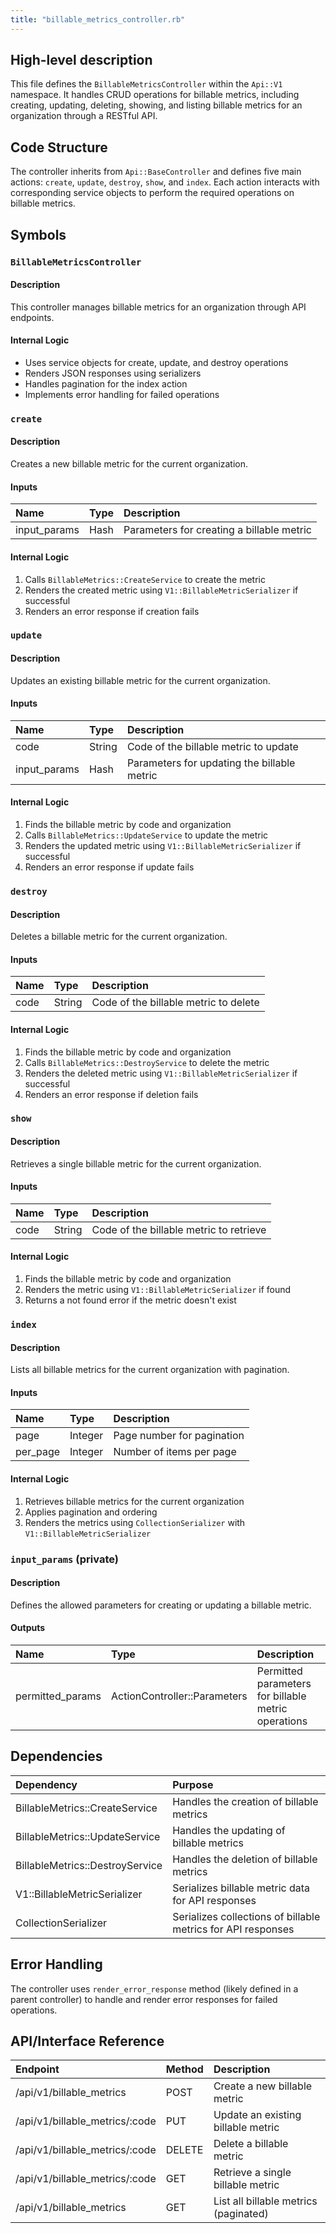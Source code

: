 ```yaml
---
title: "billable_metrics_controller.rb"
---
```


## High-level description
This file defines the `BillableMetricsController` within the `Api::V1` namespace. It handles CRUD operations for billable metrics, including creating, updating, deleting, showing, and listing billable metrics for an organization through a RESTful API.

## Code Structure
The controller inherits from `Api::BaseController` and defines five main actions: `create`, `update`, `destroy`, `show`, and `index`. Each action interacts with corresponding service objects to perform the required operations on billable metrics.

## Symbols

### `BillableMetricsController`
#### Description
This controller manages billable metrics for an organization through API endpoints.

#### Internal Logic
- Uses service objects for create, update, and destroy operations
- Renders JSON responses using serializers
- Handles pagination for the index action
- Implements error handling for failed operations

### `create`
#### Description
Creates a new billable metric for the current organization.

#### Inputs
| Name | Type | Description |
|:-----|:-----|:------------|
| input_params | Hash | Parameters for creating a billable metric |

#### Internal Logic
1. Calls `BillableMetrics::CreateService` to create the metric
2. Renders the created metric using `V1::BillableMetricSerializer` if successful
3. Renders an error response if creation fails

### `update`
#### Description
Updates an existing billable metric for the current organization.

#### Inputs
| Name | Type | Description |
|:-----|:-----|:------------|
| code | String | Code of the billable metric to update |
| input_params | Hash | Parameters for updating the billable metric |

#### Internal Logic
1. Finds the billable metric by code and organization
2. Calls `BillableMetrics::UpdateService` to update the metric
3. Renders the updated metric using `V1::BillableMetricSerializer` if successful
4. Renders an error response if update fails

### `destroy`
#### Description
Deletes a billable metric for the current organization.

#### Inputs
| Name | Type | Description |
|:-----|:-----|:------------|
| code | String | Code of the billable metric to delete |

#### Internal Logic
1. Finds the billable metric by code and organization
2. Calls `BillableMetrics::DestroyService` to delete the metric
3. Renders the deleted metric using `V1::BillableMetricSerializer` if successful
4. Renders an error response if deletion fails

### `show`
#### Description
Retrieves a single billable metric for the current organization.

#### Inputs
| Name | Type | Description |
|:-----|:-----|:------------|
| code | String | Code of the billable metric to retrieve |

#### Internal Logic
1. Finds the billable metric by code and organization
2. Renders the metric using `V1::BillableMetricSerializer` if found
3. Returns a not found error if the metric doesn't exist

### `index`
#### Description
Lists all billable metrics for the current organization with pagination.

#### Inputs
| Name | Type | Description |
|:-----|:-----|:------------|
| page | Integer | Page number for pagination |
| per_page | Integer | Number of items per page |

#### Internal Logic
1. Retrieves billable metrics for the current organization
2. Applies pagination and ordering
3. Renders the metrics using `CollectionSerializer` with `V1::BillableMetricSerializer`

### `input_params` (private)
#### Description
Defines the allowed parameters for creating or updating a billable metric.

#### Outputs
| Name | Type | Description |
|:-----|:-----|:------------|
| permitted_params | ActionController::Parameters | Permitted parameters for billable metric operations |

## Dependencies
| Dependency | Purpose |
|:-----------|:--------|
| BillableMetrics::CreateService | Handles the creation of billable metrics |
| BillableMetrics::UpdateService | Handles the updating of billable metrics |
| BillableMetrics::DestroyService | Handles the deletion of billable metrics |
| V1::BillableMetricSerializer | Serializes billable metric data for API responses |
| CollectionSerializer | Serializes collections of billable metrics for API responses |

## Error Handling
The controller uses `render_error_response` method (likely defined in a parent controller) to handle and render error responses for failed operations.

## API/Interface Reference
| Endpoint | Method | Description |
|:---------|:-------|:------------|
| /api/v1/billable_metrics | POST | Create a new billable metric |
| /api/v1/billable_metrics/:code | PUT | Update an existing billable metric |
| /api/v1/billable_metrics/:code | DELETE | Delete a billable metric |
| /api/v1/billable_metrics/:code | GET | Retrieve a single billable metric |
| /api/v1/billable_metrics | GET | List all billable metrics (paginated) |